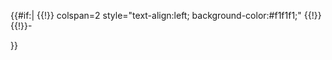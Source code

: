 {{#if:{{{subheadertext|}}}|
{{!}} colspan=2 style="text-align:left; background-color:#f1f1f1;" {{!}} {{{subheadertext|}}}
{{!}}-

}}<noinclude>
{{documentation}}
</noinclude>